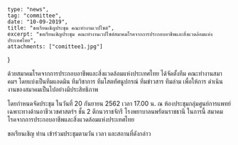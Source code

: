 	type: "news",
	tag: "committee",
	date: "10-09-2019",
	title: "ขอเรียนเชิญประชุม คณะทํางานเวปไซต์",
	excerpt: "ขอเรียนเชิญประชุม คณะทํางานเวปไซต์สมาคมโรคจากการประกอบอาชีพและสิ่งแวดล้อมแห่งประเทศไทย",
	attachments: ["comittee1.jpg"]
}

ด้วยสมาคมโรคจากการประกอบอาชีพและสิ่งแวดล้อมแห่งประเทศไทย ได้จัดตั้งทีม คณะทํางานสมาคมฯ โดยแบ่งเป็นทีมแอดมิน
ทีมวิชาการ ทีมโสตทัศนูปกรณ์ ทีมข่าวสาร ทีมล่าม เพื่อให้การ ดําเนินงานของสมาคมเป็นไปอย่างมีประสิทธิภาพ

โดยกําหนดจัดประชุม ในวันที่ 20 กันยายน 2562 เวลา 17.00 น. ณ ห้องประชุมกลุ่มศูนย์การแพทย์เฉพาะทางด้านอาชีวเวชศาสตร์ฯ
ชั้น 2 ตึกนวราชจักรี โรงพยาบาลนพรัตนราชธานี ในการนี้ สมาคมโรคจากการประกอบอาชีพและสิ่งแวดล้อมแห่งประเทศไทย

ขอเรียนเชิญ ท่าน เข้าร่วมประชุมตามวัน เวลา และสถานที่ดังกล่าว